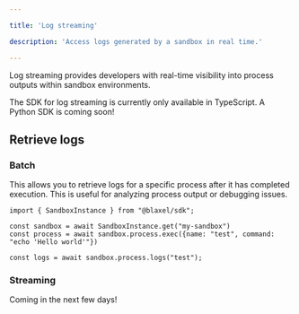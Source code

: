 ```yaml
---

title: 'Log streaming'

description: 'Access logs generated by a sandbox in real time.'

---
```


Log streaming provides developers with real-time visibility into process outputs within sandbox environments.

<Warning>The SDK for log streaming is currently only available in TypeScript. A Python SDK is coming soon!</Warning>

## Retrieve logs

### Batch

This allows you to retrieve logs for a specific process after it has completed execution. This is useful for analyzing process output or debugging issues.

```tsx
import { SandboxInstance } from "@blaxel/sdk";

const sandbox = await SandboxInstance.get("my-sandbox")
const process = await sandbox.process.exec({name: "test", command: "echo 'Hello world'"})

const logs = await sandbox.process.logs("test");
```

### Streaming

Coming in the next few days!